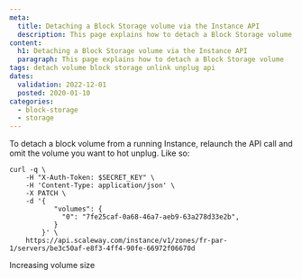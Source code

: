 ```yaml
---
meta:
  title: Detaching a Block Storage volume via the Instance API
  description: This page explains how to detach a Block Storage volume using the API.
content:
  h1: Detaching a Block Storage volume via the Instance API
  paragraph: This page explains how to detach a Block Storage volume
tags: detach volume block storage unlink unplug api
dates:
  validation: 2022-12-01
  posted: 2020-01-10
categories:
  - block-storage
  - storage
---
```


<Macro id="iam-requirements" />

To detach a block volume from a running Instance, relaunch the API call and omit the volume you want to hot unplug. Like so:

```
curl -q \
	-H "X-Auth-Token: $SECRET_KEY" \
	-H 'Content-Type: application/json' \
	-X PATCH \
	-d '{
	       "volumes": {
	         "0": "7fe25caf-0a68-46a7-aeb9-63a278d33e2b",
	       }
	    }' \
	https://api.scaleway.com/instance/v1/zones/fr-par-1/servers/be3c50af-e8f3-4ff4-90fe-66972f06670d
```


<Navigation title="See Also">
  <PreviousButton to="/storage/block/api-cli/increasing-volume-size">Increasing volume size</PreviousButton>
</Navigation>
